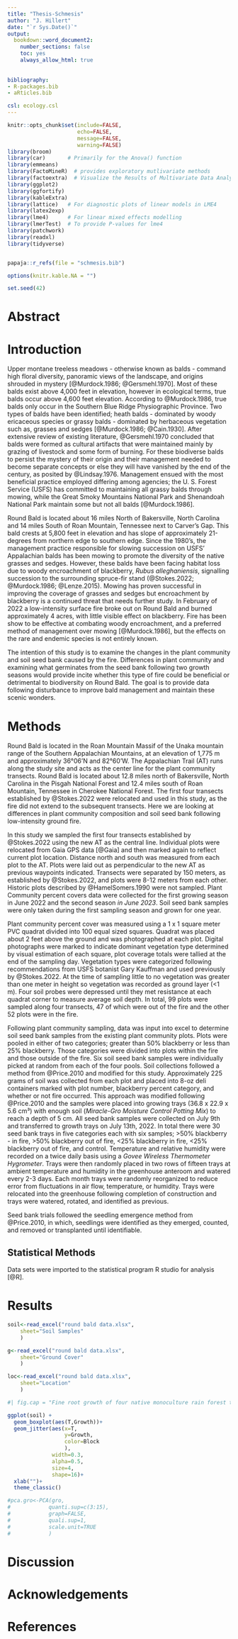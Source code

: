 ```yaml
---
title: "Thesis-Schmesis"
author: "J. Hillert"
date: "`r Sys.Date()`"
output:
  bookdown::word_document2:
    number_sections: false
    toc: yes
    always_allow_html: true
    
    
bibliography:
- R-packages.bib
- aRticles.bib

csl: ecology.csl
---
```



```r

knitr::opts_chunk$set(include=FALSE,
                      echo=FALSE,
                      message=FALSE,
                      warning=FALSE)
library(broom)
library(car)       # Primarily for the Anova() function
library(emmeans)
library(FactoMineR)  # provides exploratory mutlivariate methods
library(factoextra)  # Visualize the Results of Multivariate Data Analyses
library(ggplot2)
library(ggfortify)
library(kableExtra)
library(lattice)   # For diagnostic plots of linear models in LME4
library(latex2exp)
library(lme4)      # For linear mixed effects modelling
library(lmerTest)  # To provide P-values for lme4
library(patchwork)
library(readxl)
library(tidyverse)


papaja::r_refs(file = "schmesis.bib")

options(knitr.kable.NA = "")

set.seed(42)


```


# Abstract


# Introduction

Upper montane treeless meadows - otherwise known as balds - command high floral diversity, panoramic views of the landscape, and origins shrouded in mystery [@Murdock.1986; @Gersmehl.1970]. Most of these balds exist above 4,000 feet in elevation, however in ecological terms, true balds occur above 4,600 feet elevation. According to @Murdock.1986, true balds only occur in the Southern Blue Ridge Physiographic Province. Two types of balds have been identified; heath balds - dominated by woody ericaceous species or grassy balds - dominated by herbaceous vegetation such as, grasses and sedges [@Murdock.1986; @Cain.1930]. After extensive review of existing literature, @Gersmehl.1970 concluded that balds were formed as cultural artifacts that were maintained mainly by grazing of livestock and some form of burning. For these biodiverse balds to persist the mystery of their origin and their management needed to become separate concepts or else they will have vanished by the end of the century, as posited by @Lindsay.1976. Management ensued with the most beneficial practice employed differing among agencies; the U. S. Forest Service (USFS) has committed to maintaining all grassy balds through mowing, while the Great Smoky Mountains National Park and Shenandoah National Park maintain some but not all balds [@Murdock.1986].

Round Bald is located about 16 miles North of Bakersville, North Carolina and 14 miles South of Roan Mountain, Tennessee next to Carver's Gap. This bald crests at 5,800 feet in elevation and has slope of approximately 21-degrees from northern edge to southern edge. Since the 1980's, the management practice responsible for slowing succession on USFS' Appalachian balds has been mowing to promote the diversity of the native grasses and sedges. However, these balds have been facing habitat loss due to woody encroachment of blackberry, *Rubus alleghaniensis*, signalling succession to the surrounding spruce-fir stand (@Stokes.2022; @Murdock.1986; @Lenze.2015). Mowing has proven successful in improving the coverage of grasses and sedges but encroachment by blackberry is a continued threat that needs further study. In February of 2022 a low-intensity surface fire broke out on Round Bald and burned approximately 4 acres, with little visible effect on blackberry. Fire has been show to be effective at combating woody encroachment, and a preferred method of management over mowing [@Murdock.1986], but the effects on the rare and endemic species is not entirely known.

The intention of this study is to examine the changes in the plant community and soil seed bank caused by the fire. Differences in plant community and examining what germinates from the seed bank following two growth seasons would provide incite whether this type of fire could be beneficial or detrimental to biodiversity on Round Bald. The goal is to provide data following disturbance to improve bald management and maintain these scenic wonders. 


# Methods

Round Bald is located in the Roan Mountain Massif of the Unaka mountain range of the Southern Appalachian Mountains, at an elevation of 1,775 m and approximately 36°06'N and 82°60'W. The Appalachian Trail (AT) runs along the study site and acts as the center line for the plant community transects. Round Bald is located about 12.8 miles north of Bakersville, North Carolina in the Pisgah National Forest and 12.4 miles south of Roan Mountain, Tennessee in Cherokee National Forest. The first four transects established by @Stokes.2022 were relocated and used in this study, as the fire did not extend to the subsequent transects. Here we are looking at differences in plant community composition and soil seed bank following low-intensity ground fire. 

In this study we sampled the first four transects established by @Stokes.2022 using the new AT as the central line. Individual plots were relocated from Gaia GPS data [@Gaia] and then marked again to reflect current plot location. Distance north and south was measured from each plot to the AT. Plots were laid out as perpendicular to the new AT as previous waypoints indicated. Transects were separated by 150 meters, as established by @Stokes.2022, and plots were 8-12 meters from each other. Historic plots described by @HamelSomers.1990 were not sampled. Plant Community percent covers data were collected for the first growing season in June 2022 and the second season *in June 2023*. Soil seed bank samples were only taken during the first sampling season and grown for one year. 

Plant community percent cover was measured using a 1 x 1 square meter PVC quadrat divided into 100 equal sized squares. Quadrat was placed about 2 feet above the ground and was photographed at each plot. Digital photographs were marked to indicate dominant vegetation type determined by visual estimation of each square, plot coverage totals were tallied at the end of the sampling day. Vegetation types were categorized following recommendations from USFS botanist Gary Kauffman and used previously by @Stokes.2022. At the time of sampling little to no vegetation was greater than one meter in height so vegetation was recorded as ground layer (<1 m). Four soil probes were depressed until they met resistance at each quadrat corner to measure average soil depth. In total, 99 plots were sampled along four transects, 47 of which were out of the fire and the other 52 plots were in the fire.

Following plant community sampling, data was input into excel to determine soil seed bank samples from the existing plant community plots. Plots were pooled in either of two categories; greater than 50% blackberry or less than 25% blackberry. Those categories were divided into plots within the fire and those outside of the fire. Six soil seed bank samples were individually picked at random from each of the four pools. Soil collections followed a method from @Price.2010 and modified for this study. Approximately 225 grams of soil was collected from each plot and placed into 8-oz deli containers marked with plot number, blackberry percent category, and whether or not fire occurred. This approach was modified following @Price.2010 and the samples were placed into growing trays (36.8 x 22.9 x 5.6 cm³) with enough soil (*Miracle-Gro Moisture Control Potting Mix*) to reach a depth of 5 cm. All seed bank samples were collected on July 9th and transferred to growth trays on July 13th, 2022. In total there were 30 seed bank trays in five categories each with six samples; >50% blackberry - in fire, >50% blackberry out of fire, <25% blackberry in fire, <25% blackberry out of fire, and control. Temperature and relative humidity were recorded on a twice daily basis using a *Govee Wireless Thermometer Hygrometer*. Trays were then randomly placed in two rows of fifteen trays at ambient temperature and humidity in the greenhouse anteroom and watered every 2-3 days. Each month trays were randomly reorganized to reduce error from fluctuations in air flow, temperature, or humidity. Trays were relocated into the greenhouse following completion of construction and trays were watered, rotated, and identified as previous. 

Seed bank trials followed the seedling emergence method from @Price.2010, in which, seedlings were identified as they emerged, counted, and removed or transplanted until identifiable.  


## Statistical Methods


Data sets were imported to the statistical program R studio for analysis [@R].


# Results
```r

soil<-read_excel("round bald data.xlsx", 
    sheet="Soil Samples"
    )

g<-read_excel("round bald data.xlsx", 
    sheet="Ground Cover"
    )

loc<-read_excel("round bald data.xlsx", 
    sheet="Location"
    )

```

```r
#| fig.cap = "Fine root growth of four native monoculture rain forest tree stands and the natural growth control treatment per block."

ggplot(soil) +
  geom_boxplot(aes(T,Growth))+
  geom_jitter(aes(x=T, 
                  y=Growth, 
                  color=Block
                  ),
              width=0.3, 
              alpha=0.5, 
              size=4, 
              shape=16)+
  xlab("")+
  theme_classic()
```

```r

#pca.gro<-PCA(gro,
#            quanti.sup=c(3:15),
#            graph=FALSE,
#            quali.sup=1,
#            scale.unit=TRUE
#            )


```



# Discussion


# Acknowledgements


# References





















